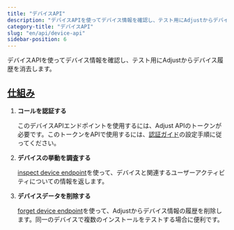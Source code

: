```yaml
---
title: "デバイスAPI"
description: "デバイスAPIを使ってデバイス情報を確認し、テスト用にAdjustからデバイス履歴を消去します。"
category-title: "デバイスAPI"
slug: "en/api/device-api"
sidebar-position: 6
---
```

デバイスAPIを使ってデバイス情報を確認し、テスト用にAdjustからデバイス履歴を消去します。

[仕組み](how-it-works)
-------------------

1. **コールを認証する** 

   このデバイスAPIエンドポイントを使用するには、Adjust APIのトークンが必要です。このトークンをAPIで使用するには、[認証ガイド](/en/api/device-api/authentication)の設定手順に従ってください。
2. **デバイスの挙動を調査する** 

   [inspect device endpoint](/en/api/device-api/inspect)を使って、デバイスと関連するユーザーアクティビティについての情報を返します。
3. **デバイスデータを削除する** 

   [forget device endpoint](/en/api/device-api/forget)を使って、Adjustからデバイス情報の履歴を削除します。同一のデバイスで複数のインストールをテストする場合に便利です。

